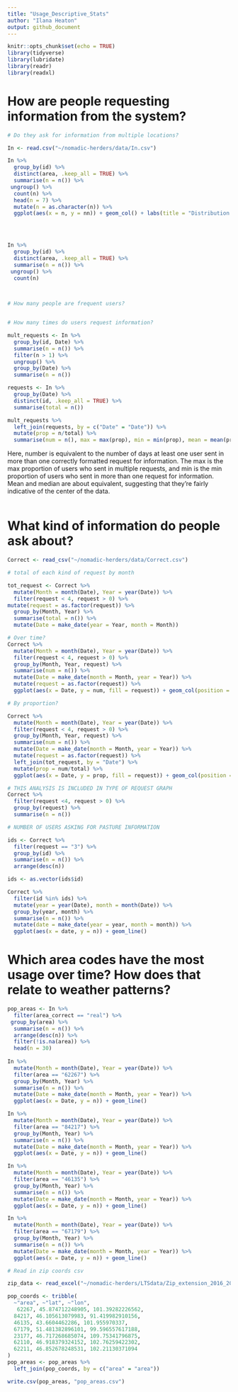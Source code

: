 ```yaml
---
title: "Usage_Descriptive_Stats"
author: "Ilana Heaton"
output: github_document
---
```


```r
knitr::opts_chunk$set(echo = TRUE)
library(tidyverse)
library(lubridate)
library(readr)
library(readxl)
```

# How are people requesting information from the system?
```r
# Do they ask for information from multiple locations?

In <- read.csv("~/nomadic-herders/data/In.csv")

In %>%
  group_by(id) %>%
  distinct(area, .keep_all = TRUE) %>%
  summarise(n = n()) %>%
 ungroup() %>%
  count(n) %>%
  head(n = 7) %>%
  mutate(n = as.character(n)) %>%
  ggplot(aes(x = n, y = nn)) + geom_col() + labs(title = "Distribution of Users by Number of Area Codes Requested", y = "Users", x = "Number of Area Codes") + theme(panel.grid.major = element_blank(), panel.grid.minor = element_blank(), panel.background = element_blank(),  axis.line = element_blank())
 



In %>%
  group_by(id) %>%
  distinct(area, .keep_all = TRUE) %>%
  summarise(n = n()) %>%
 ungroup() %>%
  count(n)

  
```

```r
# How many people are frequent users?



```

```r
# How many times do users request information?

mult_requests <- In %>%
  group_by(id, Date) %>%
  summarise(n = n()) %>%
  filter(n > 1) %>% 
  ungroup() %>%
  group_by(Date) %>%
  summarise(n = n()) 

requests <- In %>%
  group_by(Date) %>%
  distinct(id, .keep_all = TRUE) %>%
  summarise(total = n())

mult_requests %>%
  left_join(requests, by = c("Date" = "Date")) %>% 
  mutate(prop = n/total) %>%
  summarise(num = n(), max = max(prop), min = min(prop), mean = mean(prop), median = median(prop))

```
Here, number is equivalent to the number of days at least one user sent in more than one correctly formatted request for information. The max is the max proportion of users who sent in multiple requests, and min is the min proportion of users who sent in more than one request for information. Mean and median are about equivalent, suggesting that they're fairly indicative of the center of the data. 

```r


  
```

# What kind of information do people ask about?

```r
Correct <- read_csv("~/nomadic-herders/data/Correct.csv")

# total of each kind of request by month

tot_request <- Correct %>%
  mutate(Month = month(Date), Year = year(Date)) %>%
  filter(request < 4, request > 0) %>%
mutate(request = as.factor(request)) %>%
  group_by(Month, Year) %>%
  summarise(total = n()) %>%
  mutate(Date = make_date(year = Year, month = Month))

# Over time?
Correct %>%
  mutate(Month = month(Date), Year = year(Date)) %>%
  filter(request < 4, request > 0) %>%
  group_by(Month, Year, request) %>%
  summarise(num = n()) %>%
  mutate(Date = make_date(month = Month, year = Year)) %>%
  mutate(request = as.factor(request)) %>%
  ggplot(aes(x = Date, y = num, fill = request)) + geom_col(position = "dodge")

# By proportion?

Correct %>%
  mutate(Month = month(Date), Year = year(Date)) %>%
  filter(request < 4, request > 0) %>%
  group_by(Month, Year, request) %>%
  summarise(num = n()) %>%
  mutate(Date = make_date(month = Month, year = Year)) %>%
  mutate(request = as.factor(request)) %>%
  left_join(tot_request, by = "Date") %>%
  mutate(prop = num/total) %>%
  ggplot(aes(x = Date, y = prop, fill = request)) + geom_col(position = "dodge")

# THIS ANALYSIS IS INCLUDED IN TYPE OF REQUEST GRAPH
Correct %>% 
  filter(request <4, request > 0) %>%
  group_by(request) %>%
  summarise(n = n())

# NUMBER OF USERS ASKING FOR PASTURE INFORMATION

ids <- Correct %>% 
  filter(request == "3") %>%
  group_by(id) %>%
  summarise(n = n()) %>%
  arrange(desc(n))

ids <- as.vector(ids$id)  

Correct %>%
  filter(id %in% ids) %>%
  mutate(year = year(Date), month = month(Date)) %>%
  group_by(year, month) %>%
  summarise(n = n()) %>%
  mutate(date = make_date(year = year, month = month)) %>%
  ggplot(aes(x = date, y = n)) + geom_line()

```


# Which area codes have the most usage over time? How does that relate to weather patterns?
```r
pop_areas <- In %>%
  filter(area_correct == "real") %>%
 group_by(area) %>%
  summarise(n = n()) %>%
  arrange(desc(n)) %>%
  filter(!is.na(area)) %>%
  head(n = 30)
  
In %>% 
  mutate(Month = month(Date), Year = year(Date)) %>%
  filter(area == "62267") %>%
  group_by(Month, Year) %>% 
  summarise(n = n()) %>%
  mutate(Date = make_date(month = Month, year = Year)) %>%
  ggplot(aes(x = Date, y = n)) + geom_line()

In %>% 
  mutate(Month = month(Date), Year = year(Date)) %>%
  filter(area == "84217") %>%
  group_by(Month, Year) %>% 
  summarise(n = n()) %>%
  mutate(Date = make_date(month = Month, year = Year)) %>%
  ggplot(aes(x = Date, y = n)) + geom_line()

In %>% 
  mutate(Month = month(Date), Year = year(Date)) %>%
  filter(area == "46135") %>%
  group_by(Month, Year) %>% 
  summarise(n = n()) %>%
  mutate(Date = make_date(month = Month, year = Year)) %>%
  ggplot(aes(x = Date, y = n)) + geom_line()

In %>% 
  mutate(Month = month(Date), Year = year(Date)) %>%
  filter(area == "67179") %>%
  group_by(Month, Year) %>% 
  summarise(n = n()) %>%
  mutate(Date = make_date(month = Month, year = Year)) %>%
  ggplot(aes(x = Date, y = n)) + geom_line()

# Read in zip coords csv

zip_data <- read_excel("~/nomadic-herders/LTSdata/Zip_extension_2016_2017.xlsx")

pop_coords <- tribble(
  ~"area", ~"lat", ~"lon",
   62267, 45.874712248905, 101.39282226562,
  84217, 46.105613079983, 91.419982910156, 
  46135, 43.6604462286, 101.955970337,
  67179, 51.481382896101, 99.596557617188,
  23177, 46.717268685074, 109.75341796875,
  62110, 46.918379324152, 102.76259422302,
  62211, 46.852678248531, 102.21130371094
)
pop_areas <- pop_areas %>%
  left_join(pop_coords, by = c("area" = "area"))

write.csv(pop_areas, "pop_areas.csv")
```

```r


```